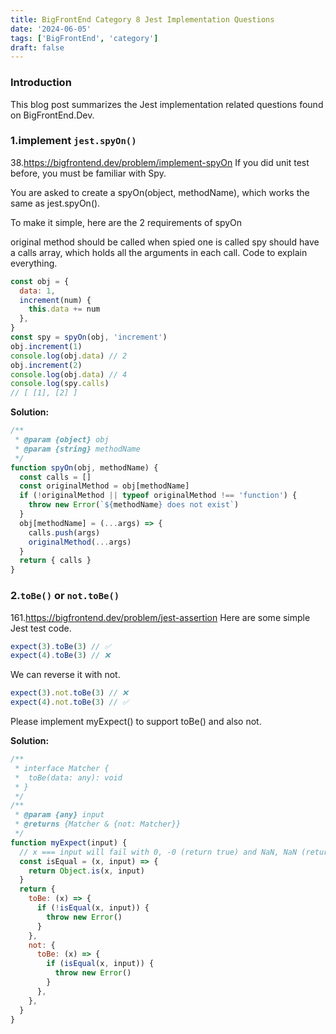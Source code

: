 ```yaml
---
title: BigFrontEnd Category 8 Jest Implementation Questions
date: '2024-06-05'
tags: ['BigFrontEnd', 'category']
draft: false
---
```


### Introduction

This blog post summarizes the Jest implementation related questions found on BigFrontEnd.Dev.

<TOCInline toc={props.toc} exclude="Introduction" />

### 1.implement `jest.spyOn()`

38.https://bigfrontend.dev/problem/implement-spyOn
If you did unit test before, you must be familiar with Spy.

You are asked to create a spyOn(object, methodName), which works the same as jest.spyOn().

To make it simple, here are the 2 requirements of spyOn

original method should be called when spied one is called
spy should have a calls array, which holds all the arguments in each call.
Code to explain everything.

```js
const obj = {
  data: 1,
  increment(num) {
    this.data += num
  },
}
const spy = spyOn(obj, 'increment')
obj.increment(1)
console.log(obj.data) // 2
obj.increment(2)
console.log(obj.data) // 4
console.log(spy.calls)
// [ [1], [2] ]
```

**Solution:**

```js
/**
 * @param {object} obj
 * @param {string} methodName
 */
function spyOn(obj, methodName) {
  const calls = []
  const originalMethod = obj[methodName]
  if (!originalMethod || typeof originalMethod !== 'function') {
    throw new Error(`${methodName} does not exist`)
  }
  obj[methodName] = (...args) => {
    calls.push(args)
    originalMethod(...args)
  }
  return { calls }
}
```

### 2.`toBe()` or `not.toBe()`

161.https://bigfrontend.dev/problem/jest-assertion
Here are some simple Jest test code.

```js
expect(3).toBe(3) // ✅
expect(4).toBe(3) // ❌
```

We can reverse it with not.

```js
expect(3).not.toBe(3) // ❌
expect(4).not.toBe(3) // ✅
```

Please implement myExpect() to support toBe() and also not.

**Solution:**

```js
/**
 * interface Matcher {
 *  toBe(data: any): void
 * }
 */
/**
 * @param {any} input
 * @returns {Matcher & {not: Matcher}}
 */
function myExpect(input) {
  // x === input will fail with 0, -0 (return true) and NaN, NaN (return false)
  const isEqual = (x, input) => {
    return Object.is(x, input)
  }
  return {
    toBe: (x) => {
      if (!isEqual(x, input)) {
        throw new Error()
      }
    },
    not: {
      toBe: (x) => {
        if (isEqual(x, input)) {
          throw new Error()
        }
      },
    },
  }
}
```
